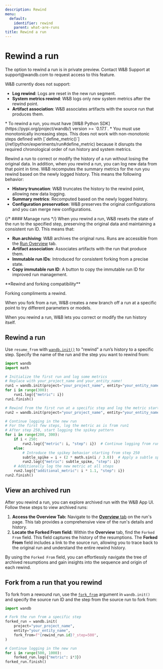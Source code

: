 ```yaml
---
description: Rewind
menu:
  default:
    identifier: rewind
    parent: what-are-runs
title: Rewind a run
---
```


# Rewind a run
<Warning>
The option to rewind a run is in private preview. Contact W&B Support at support@wandb.com to request access to this feature.

W&B currently does not support:
* **Log rewind**: Logs are reset in the new run segment.
* **System metrics rewind**: W&B logs only new system metrics after the rewind point.
* **Artifact association**: W&B associates artifacts with the source run that produces them.
</Warning>

<Note>
* To rewind a run, you must have [W&B Python SDK](https://pypi.org/project/wandb/) version >= `0.17.1`.
* You must use monotonically increasing steps. This does not work with non-monotonic steps defined with [`define_metric()`](/ref/python/experiments/run#define_metric) because it disrupts the required chronological order of run history and system metrics.
</Note>

Rewind a run to correct or modify the history of a run without losing the original data. In addition, when you 
rewind a run, you can log new data from that point in time. W&B recomputes the summary metrics for the run you rewind based on the newly logged history. This means the following behavior:
- **History truncation**: W&B truncates the history to the rewind point, allowing new data logging.
- **Summary metrics**: Recomputed based on the newly logged history.
- **Configuration preservation**: W&B preserves the original configurations and you can merge new configurations.

{/* #### Manage runs */}
When you rewind a run, W&B resets the state of the run to the specified step, preserving the original data and maintaining a consistent run ID. This means that:

- **Run archiving**: W&B archives the original runs. Runs are accessible from the [Run Overview](./#overview-tab) tab.
- **Artifact association**: Associates artifacts with the run that produce them.
- **Immutable run IDs**: Introduced for consistent forking from a precise state.
- **Copy immutable run ID**: A button to copy the immutable run ID for improved run management.

<Note>
**Rewind and forking compatibility**

Forking compliments a rewind.

When you fork from a run, W&B creates a new branch off a run at a specific point to try different parameters or models. 

When you  rewind a run, W&B lets you correct or modify the run history itself.
</Note>



## Rewind a run

Use `resume_from` with [`wandb.init()`](/ref/python/functions/init) to "rewind" a run’s history to a specific step. Specify the name of the run and the step you want to rewind from:

```python
import wandb
import math

# Initialize the first run and log some metrics
# Replace with your_project_name and your_entity_name!
run1 = wandb.init(project="your_project_name", entity="your_entity_name")
for i in range(300):
    run1.log({"metric": i})
run1.finish()

# Rewind from the first run at a specific step and log the metric starting from step 200
run2 = wandb.init(project="your_project_name", entity="your_entity_name", resume_from=f"{run1.id}?_step=200")

# Continue logging in the new run
# For the first few steps, log the metric as is from run1
# After step 250, start logging the spikey pattern
for i in range(200, 300):
    if i < 250:
        run2.log({"metric": i, "step": i})  # Continue logging from run1 without spikes
    else:
        # Introduce the spikey behavior starting from step 250
        subtle_spike = i + (2 * math.sin(i / 3.0))  # Apply a subtle spikey pattern
        run2.log({"metric": subtle_spike, "step": i})
    # Additionally log the new metric at all steps
    run2.log({"additional_metric": i * 1.1, "step": i})
run2.finish()
```

## View an archived run


After you rewind a run, you can explore archived run with the W&B App UI. Follow these steps to view archived runs:

1. **Access the Overview Tab:** Navigate to the [**Overview** tab](./#overview-tab) on the run's page. This tab provides a comprehensive view of the run's details and history.
2. **Locate the Forked From field:** Within the **Overview** tab, find the `Forked From` field. This field captures the history of the resumptions. The **Forked From** field includes a link to the source run, allowing you to trace back to the original run and understand the entire rewind history.

By using the `Forked From` field, you can effortlessly navigate the tree of archived resumptions and gain insights into the sequence and origin of each rewind. 

## Fork from a run that you rewind

To fork from a rewound run, use the [`fork_from`](/guides/models/track/runs/forking) argument in `wandb.init()` and specify the source run ID and the step from the source run to fork from:

```python 
import wandb

# Fork the run from a specific step
forked_run = wandb.init(
    project="your_project_name",
    entity="your_entity_name",
    fork_from=f"{rewind_run.id}?_step=500",
)

# Continue logging in the new run
for i in range(500, 1000):
    forked_run.log({"metric": i*3})
forked_run.finish()
```